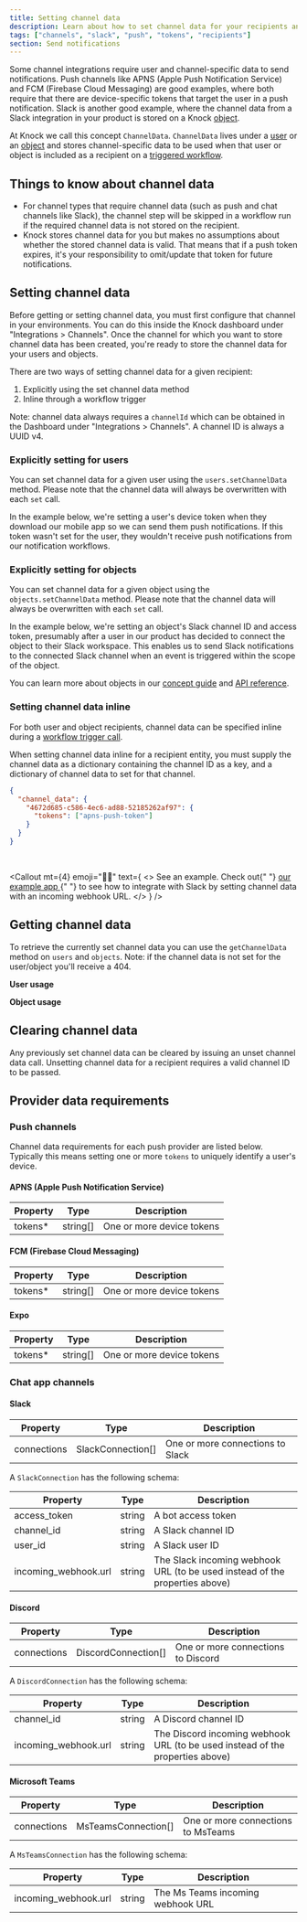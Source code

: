 ```yaml
---
title: Setting channel data
description: Learn about how to set channel data for your recipients and users to make it easy to connect recipients with push and chat channels
tags: ["channels", "slack", "push", "tokens", "recipients"]
section: Send notifications
---
```



Some channel integrations require user and channel-specific data to send notifications. Push channels like APNS (Apple Push Notification Service) and FCM (Firebase Cloud Messaging) are good examples, where both require that there are device-specific tokens that target the user in a push notification. Slack is another good example, where the channel data from a Slack integration in your product is stored on a Knock [object](/send-and-manage-data/objects).

At Knock we call this concept `ChannelData`. `ChannelData` lives under a [user](/send-and-manage-data/users) or an [object](/send-and-manage-data/objects) and stores channel-specific data to be used when that user or object is included as a recipient on a [triggered workflow](/send-notifications/triggering-workflows).

## Things to know about channel data

- For channel types that require channel data (such as push and chat channels like Slack), the channel step will be skipped in a workflow run if the required channel data is not stored on the recipient.
- Knock stores channel data for you but makes no assumptions about whether the stored channel data is valid. That means that if a push token expires, it's your responsibility to omit/update that token for future notifications.

## Setting channel data

Before getting or setting channel data, you must first configure that channel in your environments. You can do this inside the Knock dashboard under "Integrations > Channels". Once the channel for which you want to store channel data has been created, you're ready to store the channel data for your users and objects.

There are two ways of setting channel data for a given recipient:

1. Explicitly using the set channel data method
2. Inline through a workflow trigger

Note: channel data always requires a `channelId` which can be obtained in the Dashboard under "Integrations > Channels". A channel ID is always a UUID v4.

### Explicitly setting for users

You can set channel data for a given user using the `users.setChannelData` method. Please note that the channel data will always be overwritten with each `set` call.

In the example below, we're setting a user's device token when they download our mobile app so we can send them push notifications. If this token wasn't set for the user, they wouldn't receive push notifications from our notification workflows.

<MultiLangCodeBlock
  snippet="users.setChannelData"
  title="Set channel data for a user"
/>

### Explicitly setting for objects

You can set channel data for a given object using the `objects.setChannelData` method. Please note that the channel data will always be overwritten with each `set` call.

In the example below, we're setting an object's Slack channel ID and access token, presumably after a user in our product has decided to connect the object to their Slack workspace. This enables us to send Slack notifications to the connected Slack channel when an event is triggered within the scope of the object.

<MultiLangCodeBlock
  snippet="objects.setChannelData.slack"
  title="Set channel data for an object"
/>

You can learn more about objects in our [concept guide](/send-and-manage-data/objects) and [API reference](/reference#objects).

### Setting channel data inline

For both user and object recipients, channel data can be specified inline during a [workflow trigger call](http://localhost:3002/send-notifications/triggering-workflows#identifying-recipients-inline).

When setting channel data inline for a recipient entity, you must supply the channel data as a dictionary containing the channel ID as a key, and a dictionary of channel data to set for that channel.

```json Example inline channel data definition
{
  "channel_data": {
    "4672d685-c586-4ec6-ad88-52185262af97": {
      "tokens": ["apns-push-token"]
    }
  }
}
```

<br />

<Callout
  mt={4}
  emoji="👩‍💻"
  text={
    <>
      <span className="font-bold">See an example.</span> Check out{" "}
      <a href="https://github.com/knocklabs/knock-node-example-app/blob/main/db/seeds.ts#L103">
        our example app
      </a>{" "}
      to see how to integrate with Slack by setting channel data with an
      incoming webhook URL.
    </>
  }
/>

## Getting channel data

To retrieve the currently set channel data you can use the `getChannelData` method on `users` and `objects`. Note: if
the channel data is not set for the user/object you'll receive a 404.

**User usage**

<MultiLangCodeBlock
  snippet="users.getChannelData"
  title="Get channel data for a user"
/>

**Object usage**

<MultiLangCodeBlock
  snippet="objects.getChannelData"
  title="Get channel data for an object"
/>

## Clearing channel data

Any previously set channel data can be cleared by issuing an unset channel data call. Unsetting channel data for a recipient requires a valid channel ID to be passed.

<MultiLangCodeBlock
  snippet="users.unsetChannelData"
  title="Unset channel data for a user"
/>

## Provider data requirements

### Push channels

Channel data requirements for each push provider are listed below. Typically this means setting one or more `tokens` to uniquely identify a user's device.

#### APNS (Apple Push Notification Service)

| Property | Type     | Description               |
| -------- | -------- | ------------------------- |
| tokens\* | string[] | One or more device tokens |

#### FCM (Firebase Cloud Messaging)

| Property | Type     | Description               |
| -------- | -------- | ------------------------- |
| tokens\* | string[] | One or more device tokens |

#### Expo

| Property | Type     | Description               |
| -------- | -------- | ------------------------- |
| tokens\* | string[] | One or more device tokens |

### Chat app channels

#### Slack

| Property    | Type              | Description                      |
| ----------- | ----------------- | -------------------------------- |
| connections | SlackConnection[] | One or more connections to Slack |

A `SlackConnection` has the following schema:

| Property             | Type   | Description                                                                 |
| -------------------- | ------ | --------------------------------------------------------------------------- |
| access_token         | string | A bot access token                                                          |
| channel_id           | string | A Slack channel ID                                                          |
| user_id              | string | A Slack user ID                                                             |
| incoming_webhook.url | string | The Slack incoming webhook URL (to be used instead of the properties above) |

#### Discord

| Property    | Type                | Description                        |
| ----------- | ------------------- | ---------------------------------- |
| connections | DiscordConnection[] | One or more connections to Discord |

A `DiscordConnection` has the following schema:

| Property             | Type   | Description                                                                   |
| -------------------- | ------ | ----------------------------------------------------------------------------- |
| channel_id           | string | A Discord channel ID                                                          |
| incoming_webhook.url | string | The Discord incoming webhook URL (to be used instead of the properties above) |

#### Microsoft Teams

| Property    | Type                | Description                        |
| ----------- | ------------------- | ---------------------------------- |
| connections | MsTeamsConnection[] | One or more connections to MsTeams |

A `MsTeamsConnection` has the following schema:

| Property             | Type   | Description                       |
| -------------------- | ------ | --------------------------------- |
| incoming_webhook.url | string | The Ms Teams incoming webhook URL |

